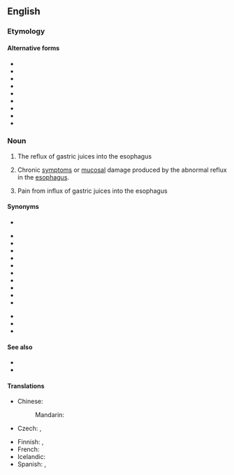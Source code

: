 ==English==

===Etymology===
{{compound|en|gastroesophageal|reflux}}

====Alternative forms====
* {{l|en|gastro-esophageal reflux}}
* {{l|en|gastro-œsophageal reflux}}
* {{l|en|gastro-oesophageal reflux}}
* {{l|en|gastrooesophageal reflux}}
* {{l|en|gastroœsophageal reflux}}
* {{l|en|GER}}
* {{l|en|GOR}}
* {{l|en|GŒR}}
* {{l|en|GOER}}

===Noun===
{{en-noun|-}}

# The reflux of gastric juices into the esophagus
# {{lb|en|pathology}} {{ellipsis of|en|gastroesophageal reflux disease}} Chronic [[symptom]]s or [[mucosal]] damage produced by the abnormal reflux in the [[esophagus]].
# {{synonym of|en|heartburn}} Pain from influx of gastric juices into the esophagus

====Synonyms====
* {{l|en|acid reflux}}
{{sense|chronic medical condition}}
* {{l|en|gastroesophageal reflux disease}}
* {{l|en|gastro-esophageal reflux disease}}
* {{l|en|gastro-œsophageal reflux disease}}
* {{l|en|gastro-oesophageal reflux disease}}
* {{l|en|gastrooesophageal reflux disease}}
* {{l|en|gastroœsophageal reflux disease}}
* {{l|en|GERD}}
* {{l|en|GORD}}
* {{l|en|GŒRD}}
* {{l|en|GOERD}}
{{sense|pain}}
* {{l|en|heartburn}}
* {{l|en|cardialgia}}
* {{l|en|pyrosis}}

====See also====
* {{pedia|lang=en|Gastroesophageal reflux disease}}
* {{pedia|lang=en|Heartburn}}

====Translations====
{{trans-top|Chronic medical condition}}
* Chinese:
*: Mandarin: {{t|cmn|胃食管反流|tr=wèishíguǎn fǎnliú|sc=Hani}}
* Czech: {{t|cs|gastroezofageální reflux|m}}, {{t|cs|jícnový reflux|m}}
{{trans-mid}}
* Finnish: {{t+|fi|närästys}}, {{t+|fi|refluksi}}
* French: {{t+|fr|reflux|m}}
* Icelandic: {{t|is|vélindabakflæði|n}}
* Spanish: {{t+|es|reflujo|m}}, {{t|es|reflujo gastroesofágico|m}}
{{trans-bottom}}